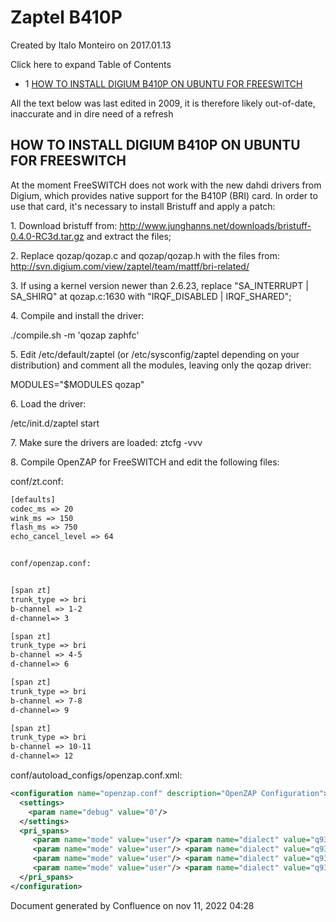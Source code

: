
# Zaptel B410P 

 Created by  Italo Monteiro on 2017.01.13

Click here to expand Table of Contents

* 1 [HOW TO INSTALL DIGIUM B410P ON UBUNTU FOR FREESWITCH](#how-to-install-digium-b410p-on-ubuntu-for-freeswitch)

All the text below was last edited in 2009, it is therefore likely out-of-date, inaccurate and in dire need of a refresh 

## HOW TO INSTALL DIGIUM B410P ON UBUNTU FOR FREESWITCH

At the moment FreeSWITCH does not work with the new dahdi drivers from Digium, which provides native support for the B410P (BRI) card. In order to use that card, it's necessary to install Bristuff and apply a patch:

 1\. Download bristuff from: <http://www.junghanns.net/downloads/bristuff-0.4.0-RC3d.tar.gz> and extract the files;

 2\. Replace qozap/qozap.c and qozap/qozap.h with the files from: <http://svn.digium.com/view/zaptel/team/mattf/bri-related/>

 3\. If using a kernel version newer than 2.6.23, replace "SA\_INTERRUPT | SA\_SHIRQ" at qozap.c:1630 with "IRQF\_DISABLED | IRQF\_SHARED";

 4\. Compile and install the driver:

 ./compile.sh -m 'qozap zaphfc'

 5\. Edit /etc/default/zaptel (or /etc/sysconfig/zaptel depending on your distribution) and comment all the modules, leaving only the qozap driver:

 MODULES="$MODULES qozap"

 6\. Load the driver:

 /etc/init.d/zaptel start

 7\. Make sure the drivers are loaded: ztcfg -vvv

 8\. Compile OpenZAP for FreeSWITCH and edit the following files:

 conf/zt.conf:

```xml
[defaults]
codec_ms => 20
wink_ms => 150
flash_ms => 750
echo_cancel_level => 64


conf/openzap.conf:


[span zt]
trunk_type => bri
b-channel => 1-2
d-channel=> 3

[span zt]
trunk_type => bri
b-channel => 4-5
d-channel=> 6

[span zt]
trunk_type => bri
b-channel => 7-8
d-channel=> 9

[span zt]
trunk_type => bri
b-channel => 10-11
d-channel=> 12
```

conf/autoload\_configs/openzap.conf.xml:

```xml
<configuration name="openzap.conf" description="OpenZAP Configuration">
  <settings>
    <param name="debug" value="0"/>
  </settings>
  <pri_spans>
     <param name="mode" value="user"/> <param name="dialect" value="q931"/> <param name="dialplan" value="XML"/> <param name="context" value="default"/> <param name="digit-timeout" value="2000"/> <param name="max-digits" value="11"/> 
     <param name="mode" value="user"/> <param name="dialect" value="q931"/> <param name="dialplan" value="XML"/> <param name="context" value="default"/> 
     <param name="mode" value="user"/> <param name="dialect" value="q931"/> <param name="dialplan" value="XML"/> <param name="context" value="default"/> 
     <param name="mode" value="user"/> <param name="dialect" value="q931"/> <param name="dialplan" value="XML"/> <param name="context" value="default"/> 
  </pri_spans>
</configuration>
```

Document generated by Confluence on nov 11, 2022 04:28
